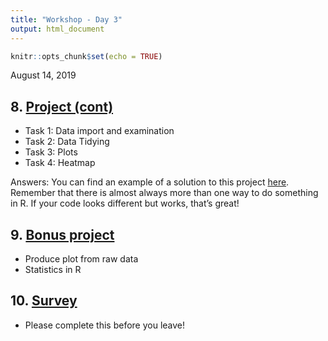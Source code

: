 ```yaml
---
title: "Workshop - Day 3"
output: html_document
---
```


```r
knitr::opts_chunk$set(echo = TRUE)
```

August 14, 2019 

## 8. [Project (cont)](./08-project.html)

* Task 1: Data import and examination
* Task 2: Data Tidying
* Task 3: Plots
* Task 4: Heatmap

Answers: You can find an example of a solution to this project [here](./09-project_answers.html). Remember that there is almost always more than one way to do something in R. If your code looks different but works, that's great!

## 9. [Bonus project](./10-bonusproject.html)

* Produce plot from raw data
* Statistics in R

## 10. [Survey](https://www.surveymonkey.com/r/XDP5NK2)

* Please complete this before you leave!
